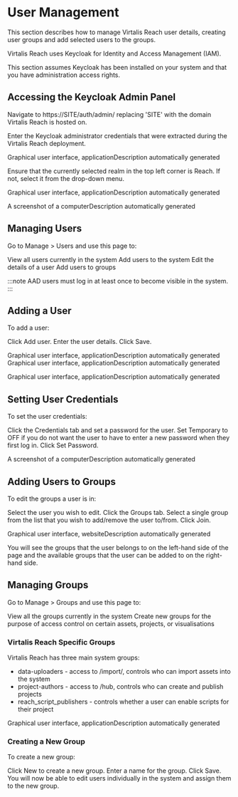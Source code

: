 # User Management

This section describes how to manage Virtalis Reach user details, creating user groups and add selected users to the groups.

Virtalis Reach uses Keycloak for Identity and Access Management (IAM). 

This section assumes Keycloak has been installed on your system and that you have administration access rights.

## Accessing the Keycloak Admin Panel

Navigate to https://SITE/auth/admin/ replacing 'SITE' with the domain Virtalis Reach is hosted on.

Enter the Keycloak administrator credentials that were extracted during the Virtalis Reach deployment.

Graphical user interface, applicationDescription automatically generated

Ensure that the currently selected realm in the top left corner is Reach. If not, select it from the drop-down menu.

Graphical user interface, applicationDescription automatically generated

A screenshot of a computerDescription automatically generated

## Managing Users 

Go to Manage > Users and use this page to:

View all users currently in the system
Add users to the system
Edit the details of a user
Add users to groups

:::note
AAD users must log in at least once to become visible in the system.
:::

## Adding a User

To add a user:

Click Add user.
Enter the user details.
Click Save.

Graphical user interface, applicationDescription automatically generated
Graphical user interface, applicationDescription automatically generated

Graphical user interface, applicationDescription automatically generated

## Setting User Credentials

To set the user credentials:

Click the Credentials tab and set a password for the user. 
Set Temporary to OFF if you do not want the user to have to enter a new password when they first log in.
Click Set Password.

A screenshot of a computerDescription automatically generated

## Adding Users to Groups

To edit the groups a user is in:

Select the user you wish to edit.
Click the Groups tab.
Select a single group from the list that you wish to add/remove the user to/from.
Click Join.

Graphical user interface, websiteDescription automatically generated

You will see the groups that the user belongs to on the left-hand side of the page and the available groups that the user can be added to on the right-hand side.

## Managing Groups

Go to Manage > Groups and use this page to:

View all the groups currently in the system
Create new groups for the purpose of access control on certain assets, projects, or visualisations

### Virtalis Reach Specific Groups

Virtalis Reach has three main system groups:

- data-uploaders - access to /import/, controls who can import assets into the system 
- project-authors - access to /hub, controls who can create and publish projects
- reach_script_publishers - controls whether a user can enable scripts for their project

Graphical user interface, applicationDescription automatically generated

### Creating a New Group

To create a new group:

Click New to create a new group. 
Enter a name for the group.
Click Save. 
You will now be able to edit users individually in the system and assign them to the new group.
